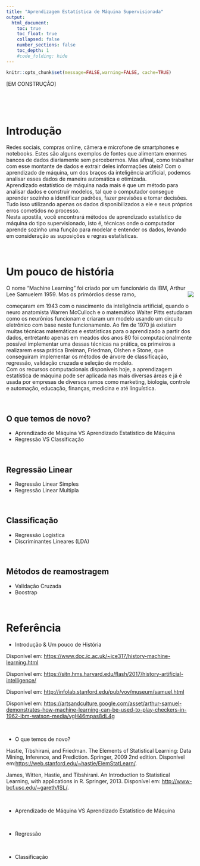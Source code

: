 ```yaml
---
title: "Aprendizagem Estatística de Máquina Supervisionada"
output:
  html_document:
    toc: true
    toc_float: true
    collapsed: false
    number_sections: false
    toc_depth: 1
    #code_folding: hide
---
```


```r
knitr::opts_chunk$set(message=FALSE,warning=FALSE, cache=TRUE)
```
[EM CONSTRUÇÃO]

&nbsp;

&nbsp;

# Introdução

  Redes sociais, compras online, câmera e microfone de smartphones e notebooks. Estes são alguns exemplos de fontes que alimentam enormes bancos de dados diariamente sem percebermos. Mas afinal, como trabalhar com esse montante de dados e extrair deles informações úteis? Com o aprendizado de máquina, um dos braços da inteligência artificial, podemos analisar esses dados de maneira automática e otimizada.   
Aprendizado estatístico de máquina nada mais é que um método para analisar dados e construir modelos, tal que o computador consegue aprender sozinho a identificar padrões, fazer previsões e tomar decisões. Tudo isso utilizando apenas os dados disponibilizados a ele e seus próprios erros cometidos no processo.  
Nesta apostila, você encontrará métodos de aprendizado estatístico de máquina do tipo supervisionado, isto é, técnicas onde o computador aprende sozinho uma função para modelar e entender os dados, levando em consideração as suposições e regras estatísticas.  

&nbsp;

# Um pouco de história

  O nome “Machine Learning” foi criado por um funcionário da IBM, Arthur Lee Samuelem 1959. Mas os primórdios desse ramo, <div style="float:right;max-width: 30%; max-height: 30%;" markdown="1"> ![](images/ArthurSamuel.jpg) </div> começaram em 1943 com o nascimento da inteligência artificial, quando o neuro anatomista Warren McCulloch e o matemático Walter Pitts estudaram como os neurônios funcionam e criaram um modelo usando um circuito eletrônico com base neste funcionamento. Ao fim de 1970 já existiam muitas técnicas matemáticas e estatísticas para o aprendizado a partir dos dados, entretanto apenas em meados dos anos 80 foi computacionalmente possível implementar uma dessas técnicas na prática, os primeiros a realizarem essa prática Breiman, Friedman, Olshen e Stone, que conseguiram implementar os métodos de árvore de classificação, regressão, validação cruzada e seleção de modelo.  
  Com os recursos computacionais disponíveis hoje, a aprendizagem estatística de máquina pode ser aplicada nas mais diversas áreas e já é usada por empresas de diversos ramos como marketing, biologia, controle e automação, educação, finanças, medicina e até linguística.

&nbsp;
 
## O que temos de novo?

  * Aprendizado de Máquina VS Aprendizado Estatístico de Máquina 
  * Regressão VS Classificação

&nbsp;

## Regressão Linear
   
   * Regressão Linear Simples
   * Regressão Linear Multipla

&nbsp;

## Classificação
  
  * Regressão Logistica
  * Discriminantes Lineares (LDA)

&nbsp;

## Métodos de reamostragem
 
 * Validação Cruzada
 * Boostrap

&nbsp;

# Referência

 * Introdução & Um pouco de História

Disponível em: [https://www.doc.ic.ac.uk/~jce317/history-machine-learning.html](https://www.doc.ic.ac.uk/~jce317/history-machine-learning.html)

Disponível em: [https://sitn.hms.harvard.edu/flash/2017/history-artificial-intelligence/](https://sitn.hms.harvard.edu/flash/2017/history-artificial-intelligence/)

Disponível em: [http://infolab.stanford.edu/pub/voy/museum/samuel.html](http://infolab.stanford.edu/pub/voy/museum/samuel.html)

Disponível em: [https://artsandculture.google.com/asset/arthur-samuel-demonstrates-how-machine-learning-can-be-used-to-play-checkers-in-1962-ibm-watson-media/vgH46mpas8dL4g](https://artsandculture.google.com/asset/arthur-samuel-demonstrates-how-machine-learning-can-be-used-to-play-checkers-in-1962-ibm-watson-media/vgH46mpas8dL4g)  

&nbsp;

 * O que temos de novo?  

Hastie, Tibshirani, and Friedman. The Elements of Statistical Learning: Data Mining, Inference, and Prediction. Springer, 2009 2nd edition. Disponível em:<https://web.stanford.edu/~hastie/ElemStatLearn/>.  

James, Witten, Hastie, and Tibshirani. An Introduction to Statistical Learning, with applications in R. Springer, 2013. Disponível em: <http://www-bcf.usc.edu/~gareth/ISL/>.  

&nbsp;

 * Aprendizado de Máquina VS Aprendizado Estatístico de Máquina  

&nbsp;

 * Regressão  

&nbsp;

 * Classificação  

